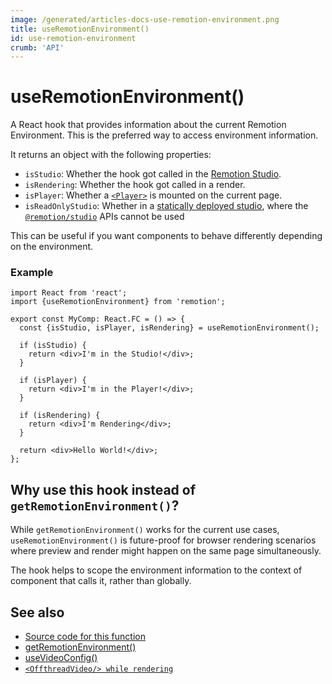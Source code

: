 ```yaml
---
image: /generated/articles-docs-use-remotion-environment.png
title: useRemotionEnvironment()
id: use-remotion-environment
crumb: 'API'
---
```


# useRemotionEnvironment()<AvailableFrom v="4.0.342" />

A React hook that provides information about the current Remotion Environment. This is the preferred way to access environment information.

It returns an object with the following properties:

- `isStudio`: Whether the hook got called in the [Remotion Studio](/docs/cli/studio).
- `isRendering`: Whether the hook got called in a render.
- `isPlayer`: Whether a [`<Player>`](/docs/player) is mounted on the current page.
- `isReadOnlyStudio`: Whether in a [statically deployed studio](https://www.remotion.dev/docs/studio/deploy-static), where the [`@remotion/studio`](/docs/studio/api) APIs cannot be used

This can be useful if you want components to behave differently depending on the environment.

### Example

```tsx twoslash
import React from 'react';
import {useRemotionEnvironment} from 'remotion';

export const MyComp: React.FC = () => {
  const {isStudio, isPlayer, isRendering} = useRemotionEnvironment();

  if (isStudio) {
    return <div>I'm in the Studio!</div>;
  }

  if (isPlayer) {
    return <div>I'm in the Player!</div>;
  }

  if (isRendering) {
    return <div>I'm Rendering</div>;
  }

  return <div>Hello World!</div>;
};
```

## Why use this hook instead of `getRemotionEnvironment()`?

While `getRemotionEnvironment()` works for the current use cases, `useRemotionEnvironment()` is future-proof for browser rendering scenarios where preview and render might happen on the same page simultaneously.

The hook helps to scope the environment information to the context of component that calls it, rather than globally.

## See also

- [Source code for this function](https://github.com/remotion-dev/remotion/blob/main/packages/core/src/use-remotion-environment.ts)
- [getRemotionEnvironment()](/docs/get-remotion-environment)
- [useVideoConfig()](/docs/use-video-config)
- [`<OffthreadVideo/> while rendering`](/docs/miscellaneous/snippets/offthread-video-while-rendering)
